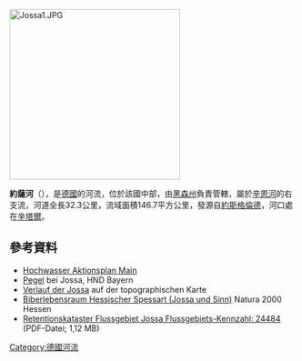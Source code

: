 {{No footnotes|time=2020-08-23T10:15:30+00:00}}
[[Image:Jossa1.JPG|300px]]
{{Coord|50|14|12|N|9|36|1|E|display=title}}

'''約薩河'''（{{lang-de|Jossa}}），是[[德國|德國]]的河流，位於該國中部，由[[黑森州|黑森州]]負責管轄，屬於[[辛恩河|辛恩河]]的右支流，河道全長32.3公里，流域面積146.7平方公里，發源自[[約斯格倫德|約斯格倫德]]，河口處在[[辛塔爾|辛塔爾]]。

==參考資料==
* [http://www.hopla-main.de/index.php?option=com_content&view=article&id=94&Itemid=91 Hochwasser Aktionsplan Main] {{Wayback|url=http://www.hopla-main.de/index.php?option=com_content&view=article&id=94&Itemid=91 |date=20160306182500 }}
* [https://www.hnd.bayern.de/pegel/unterer_main/jossa-24486106 Pegel] {{Wayback|url=https://www.hnd.bayern.de/pegel/unterer_main/jossa-24486106 |date=20210204072624 }} bei Jossa, HND Bayern
* [https://geodienste.bfn.de/schutzgebiete?lang=de&stateId=06e5cb1d-d8a8-4f3b-a5cb-1dd8a89f3b44 Verlauf der Jossa] auf der topographischen Karte
* [http://www.rpda.de/01%20Natura%202000-Verordnung/Natura2000-VO-RPDA/Anlagen1-3-4/FFH/5723-350.html Biberlebensraum Hessischer Spessart (Jossa und Sinn)] {{Wayback|url=http://www.rpda.de/01%20Natura%202000-Verordnung/Natura2000-VO-RPDA/Anlagen1-3-4/FFH/5723-350.html |date=20190803032113 }} Natura 2000 Hessen
* [http://static.hlug.de/medien/wasser/rkh/berichte/24484_Jossa.pdf Retentionskataster Flussgebiet Jossa Flussgebiets-Kennzahl: 24484] {{Wayback|url=http://static.hlug.de/medien/wasser/rkh/berichte/24484_Jossa.pdf |date=20160417075313 }} (PDF-Datei; 1,12 MB)

{{Germany-geo-stub}}
[[Category:德國河流|Category:德國河流]]